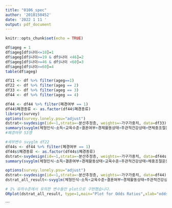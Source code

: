 ```yaml
---
title: "0106_spec"
author: '2018150452'
date: '2022 1 11 '
output: pdf_document
---
```


```r
knitr::opts_chunk$set(echo = TRUE)
```


```r
df$ageg = 1
df$ageg[df$나이<=18]=1
df$ageg[df$나이>=19 & df$나이 <46]=2
df$ageg[df$나이>=46 & df$나이 <60]=3
df$ageg[df$나이>=60]=4
table(df$ageg)
```
```r

df11 <- df %>% filter(ageg==1)
df22 <- df %>% filter(ageg == 2)
df33 <- df %>% filter(ageg == 3)
df44 <- df %>% filter(ageg == 4)
```


```r
df44 <- df44 %>% filter(폐경여부 == 1)
df44$폐경종류 <- as.factor(df44$폐경종류)
library(survey)
options(survey.lonely.psu="adjust")
dstrat<-svydesign(id=~1,strata=~분산추정층, weights=~가구가중치, data=df33)
summary(svyglm(체형인식~소득+교육수준+결혼여부+경제활동상태+주관적건강상태+연체중조절운동여부+음주빈도+임신경험+음주빈도+통증불편+불안우울+걷기일수+근력운동일수+임신횟수+연체중조절여부+폐경종류+고혈압+이상지질혈증+당뇨+우울증, design=dstrat))
#폐경여부 53명
```


```r

#세부변수 svyglm df22
df44s <- df44 %>% filter(폐경여부 == 1)
df44s$폐경종류 <- as.factor(df44s$폐경종류)
dstrat<-svydesign(id=~1,strata=~분산추정층, weights=~가구가중치, data=df44s)
summary(svyglm(체형인식~소득+결혼여부+경제활동상태+교육수준+주관적건강상태+체중조절운동여부+음주빈도+연체중조절여부+걷기일수+통증불편+불안우울+임신경험+임신횟수+근력운동일수+당뇨+고혈압+이상지질혈증+우울증+폐경종류+BMI, design=dstrat))

```

```r
options(survey.lonely.psu="adjust")
dstrat<-svydesign(id=~1,strata=~분산추정층, weights=~가구가중치, data=df44)
dstrat_all_result<-svyglm(체형인식~소득+교육수준+결혼여부+경제활동상태+주관적건강상태+연체중조절운동여부+음주빈도+임신경험+음주빈도+통증불편+불안우울+걷기일수+근력운동일수+임신횟수+연체중조절여부+폐경종류+고혈압+이상지질혈증+당뇨+우울증, design=dstrat)

# 1% 유의수준에서 유의한 변수들만 plot으로 구현했습니다.
ORplot(dstrat_all_result, type=1,main="Plot for Odds Ratios",xlab="odds ratio",sig.level = 0.01,show.OR = TRUE,show.CI = TRUE)

```


```


